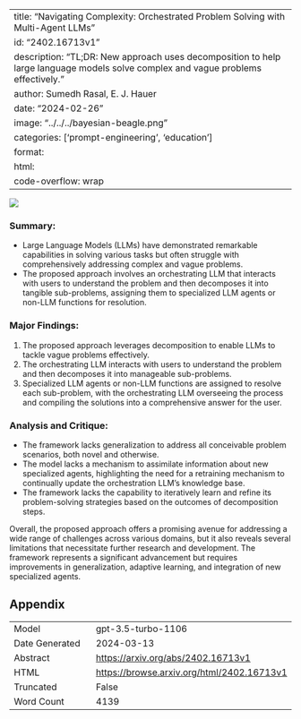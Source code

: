 
---
title: "Navigating Complexity: Orchestrated Problem Solving with Multi-Agent LLMs"
id: "2402.16713v1"
description: "TL;DR: New approach uses decomposition to help large language models solve complex and vague problems effectively."
author: Sumedh Rasal, E. J. Hauer
date: "2024-02-26"
image: "../../../bayesian-beagle.png"
categories: ['prompt-engineering', 'education']
format:
  html:
    code-overflow: wrap
---

![](../../../bayesian-beagle.png)

### **Summary:**
- Large Language Models (LLMs) have demonstrated remarkable capabilities in solving various tasks but often struggle with comprehensively addressing complex and vague problems.
- The proposed approach involves an orchestrating LLM that interacts with users to understand the problem and then decomposes it into tangible sub-problems, assigning them to specialized LLM agents or non-LLM functions for resolution.

### **Major Findings:**
1. The proposed approach leverages decomposition to enable LLMs to tackle vague problems effectively.
2. The orchestrating LLM interacts with users to understand the problem and then decomposes it into manageable sub-problems.
3. Specialized LLM agents or non-LLM functions are assigned to resolve each sub-problem, with the orchestrating LLM overseeing the process and compiling the solutions into a comprehensive answer for the user.

### **Analysis and Critique:**
- The framework lacks generalization to address all conceivable problem scenarios, both novel and otherwise.
- The model lacks a mechanism to assimilate information about new specialized agents, highlighting the need for a retraining mechanism to continually update the orchestration LLM’s knowledge base.
- The framework lacks the capability to iteratively learn and refine its problem-solving strategies based on the outcomes of decomposition steps.

Overall, the proposed approach offers a promising avenue for addressing a wide range of challenges across various domains, but it also reveals several limitations that necessitate further research and development. The framework represents a significant advancement but requires improvements in generalization, adaptive learning, and integration of new specialized agents.

## Appendix

|          |          |
|----------|----------|
| Model     | gpt-3.5-turbo-1106       |
| Date Generated     | 2024-03-13       |
| Abstract | [https://arxiv.org/abs/2402.16713v1](https://arxiv.org/abs/2402.16713v1)        |
| HTML     | [https://browse.arxiv.org/html/2402.16713v1](https://browse.arxiv.org/html/2402.16713v1)       |
| Truncated       | False       |
| Word Count       | 4139       |